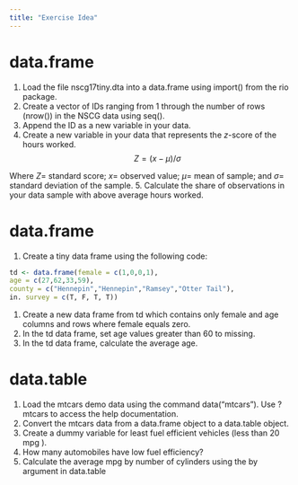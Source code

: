 ```yaml
---
title: "Exercise Idea"
---
```


# data.frame 

1. Load the file nscg17tiny.dta into a data.frame using import() from the rio package.
2. Create a vector of IDs ranging from 1 through the number of rows (nrow()) in the NSCG data using seq().
3. Append the ID as a new variable in your data.
4. Create a new variable in your data that represents the $z$-score of the hours worked.
$$
Z=(x-\mu) / \sigma
$$

Where $Z=$ standard score; $x=$ observed value; $\mu=$ mean of sample; and $\sigma=$ standard deviation of the sample.
5. Calculate the share of observations in your data sample with above average hours worked.


# data.frame

1. Create a tiny data frame using the following code:

```r
td <- data.frame(female = c(1,0,0,1),
age = c(27,62,33,59),
county = c("Hennepin","Hennepin","Ramsey","Otter Tail"),
in. survey = c(T, F, T, T))
```

1. Create a new data frame from td which contains only female and age columns and rows where female equals zero.
2. In the td data frame, set age values greater than 60 to missing.
3. In the td data frame, calculate the average age.



# data.table

1. Load the mtcars demo data using the command data("mtcars"). Use ?mtcars to access the help documentation.
2. Convert the mtcars data from a data.frame object to a data.table object.
3. Create a dummy variable for least fuel efficient vehicles (less than 20 mpg ).
4. How many automobiles have low fuel efficiency?
5. Calculate the average mpg by number of cylinders using the by argument in data.table
